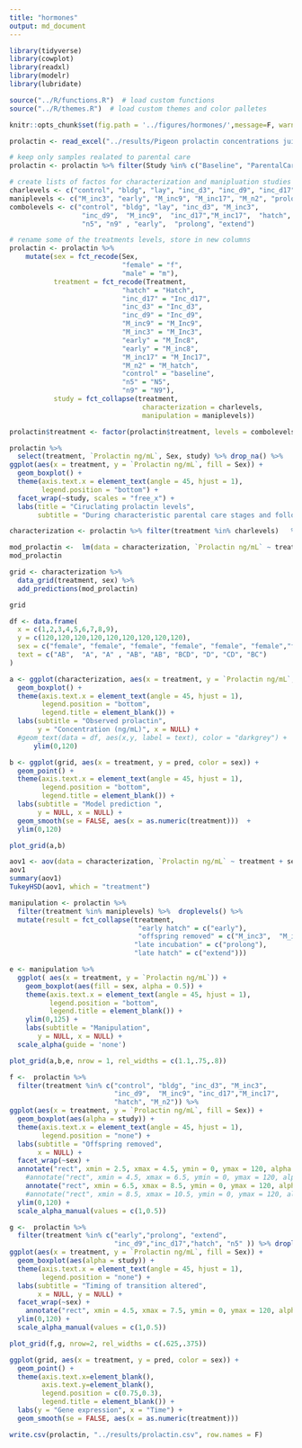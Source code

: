 ```yaml
---
title: "hormones"
output: md_document
---
```


```r
library(tidyverse)
library(cowplot)
library(readxl)
library(modelr)
library(lubridate)

source("../R/functions.R")  # load custom functions 
source("../R/themes.R")  # load custom themes and color palletes

knitr::opts_chunk$set(fig.path = '../figures/hormones/',message=F, warning=FALSE)
```

```r
prolactin <- read_excel("../results/Pigeon prolactin concentrations juil 2018.xlsx", sheet = 1)

# keep only samples realated to parental care
prolactin <- prolactin %>% filter(Study %in% c("Baseline", "ParentalCare"))

# create lists of factos for characterization and manipluation studies
charlevels <- c("control", "bldg", "lay", "inc_d3", "inc_d9", "inc_d17", "hatch", "n5", "n9" )
maniplevels <- c("M_inc3", "early", "M_inc9", "M_inc17", "M_n2", "prolong", "extend")
combolevels <- c("control", "bldg", "lay", "inc_d3", "M_inc3",
                  "inc_d9",  "M_inc9",  "inc_d17","M_inc17",  "hatch", "M_n2",
                  "n5", "n9" , "early",  "prolong", "extend")

# rename some of the treatments levels, store in new columns
prolactin <- prolactin %>%
    mutate(sex = fct_recode(Sex,
                            "female" = "f",
                            "male" = "m"),
           treatment = fct_recode(Treatment,
                            "hatch" = "Hatch",
                            "inc_d17" = "Inc_d17",
                            "inc_d3" = "Inc_d3",
                            "inc_d9" = "Inc_d9",
                            "M_inc9" = "M_Inc9",
                            "M_inc3" = "M_Inc3",
                            "early" = "M_Inc8",
                            "early" = "M_inc8",
                            "M_inc17" = "M_Inc17",
                            "M_n2" = "M_hatch",
                            "control" = "baseline",
                            "n5" = "N5", 
                            "n9" = "N9"),
           study = fct_collapse(treatment,
                                 characterization = charlevels,
                                 manipulation = maniplevels))

prolactin$treatment <- factor(prolactin$treatment, levels = combolevels)
```

```r
prolactin %>%
  select(treatment, `Prolactin ng/mL`, Sex, study) %>% drop_na() %>%
ggplot(aes(x = treatment, y = `Prolactin ng/mL`, fill = Sex)) +
  geom_boxplot() + 
  theme(axis.text.x = element_text(angle = 45, hjust = 1),
        legend.position = "bottom") +
  facet_wrap(~study, scales = "free_x") +
  labs(title = "Ciruclating prolactin levels",
       subtitle = "During characteristic parental care stages and following manipulation")
```


```r
characterization <- prolactin %>% filter(treatment %in% charlevels)   %>%  droplevels()

mod_prolactin <-  lm(data = characterization, `Prolactin ng/mL` ~ treatment + sex)
mod_prolactin

grid <- characterization %>%
  data_grid(treatment, sex) %>%
  add_predictions(mod_prolactin) 

grid

df <- data.frame(
  x = c(1,2,3,4,5,6,7,8,9),
  y = c(120,120,120,120,120,120,120,120,120),
  sex = c("female", "female", "female", "female", "female", "female","female", "female", "female"),
  text = c("AB",  "A", "A" , "AB", "AB", "BCD", "D", "CD", "BC")
)

a <- ggplot(characterization, aes(x = treatment, y = `Prolactin ng/mL`, fill = sex)) +
  geom_boxplot() + 
  theme(axis.text.x = element_text(angle = 45, hjust = 1),
        legend.position = "bottom",
        legend.title = element_blank()) +
  labs(subtitle = "Observed prolactin",
       y = "Concentration (ng/mL)", x = NULL) +
  #geom_text(data = df, aes(x,y, label = text), color = "darkgrey") +
      ylim(0,120) 

b <- ggplot(grid, aes(x = treatment, y = pred, color = sex)) +
  geom_point() + 
  theme(axis.text.x = element_text(angle = 45, hjust = 1),
        legend.position = "bottom",
        legend.title = element_blank()) +
  labs(subtitle = "Model prediction ",
       y = NULL, x = NULL) +
  geom_smooth(se = FALSE, aes(x = as.numeric(treatment)))  +
  ylim(0,120)

plot_grid(a,b)
```

```r
aov1 <- aov(data = characterization, `Prolactin ng/mL` ~ treatment + sex)
aov1
summary(aov1)
TukeyHSD(aov1, which = "treatment")
```

```r
manipulation <- prolactin %>% 
  filter(treatment %in% maniplevels) %>%  droplevels() %>% 
  mutate(result = fct_collapse(treatment,
                                "early hatch" = c("early"),
                                "offspring removed" = c("M_inc3",  "M_inc9", "M_inc17", "M_n2"),
                               "late incubation" = c("prolong"),
                               "late hatch" = c("extend")))

e <- manipulation %>%
  ggplot( aes(x = treatment, y = `Prolactin ng/mL`)) +
    geom_boxplot(aes(fill = sex, alpha = 0.5)) + 
    theme(axis.text.x = element_text(angle = 45, hjust = 1),
          legend.position = "bottom",
          legend.title = element_blank()) +
    ylim(0,125) +
    labs(subtitle = "Manipulation",
       y = NULL, x = NULL) + 
  scale_alpha(guide = 'none')

plot_grid(a,b,e, nrow = 1, rel_widths = c(1.1,.75,.8)) 

f <-  prolactin %>%
  filter(treatment %in% c("control", "bldg", "inc_d3", "M_inc3",
                          "inc_d9",  "M_inc9", "inc_d17","M_inc17",
                          "hatch", "M_n2")) %>%
ggplot(aes(x = treatment, y = `Prolactin ng/mL`, fill = Sex)) +
  geom_boxplot(aes(alpha = study)) + 
  theme(axis.text.x = element_text(angle = 45, hjust = 1),
        legend.position = "none") +
  labs(subtitle = "Offspring removed",
       x = NULL) +
  facet_wrap(~sex) +
  annotate("rect", xmin = 2.5, xmax = 4.5, ymin = 0, ymax = 120, alpha = .2) +
    #annotate("rect", xmin = 4.5, xmax = 6.5, ymin = 0, ymax = 120, alpha = .3) +
    annotate("rect", xmin = 6.5, xmax = 8.5, ymin = 0, ymax = 120, alpha = .2) +
    #annotate("rect", xmin = 8.5, xmax = 10.5, ymin = 0, ymax = 120, alpha = .3) +
  ylim(0,120) +
  scale_alpha_manual(values = c(1,0.5))

g <-  prolactin %>%
  filter(treatment %in% c("early","prolong", "extend",
                          "inc_d9","inc_d17","hatch", "n5" )) %>% droplevels() %>%
ggplot(aes(x = treatment, y = `Prolactin ng/mL`, fill = Sex)) +
  geom_boxplot(aes(alpha = study)) + 
  theme(axis.text.x = element_text(angle = 45, hjust = 1),
        legend.position = "none") +
  labs(subtitle = "Timing of transition altered",
       x = NULL, y = NULL) +
  facet_wrap(~sex) +
    annotate("rect", xmin = 4.5, xmax = 7.5, ymin = 0, ymax = 120, alpha = .3) +
  ylim(0,120) +
  scale_alpha_manual(values = c(1,0.5))

plot_grid(f,g, nrow=2, rel_widths = c(.625,.375))

```

```r
ggplot(grid, aes(x = treatment, y = pred, color = sex)) +
  geom_point() + 
  theme(axis.text.x=element_blank(),
        axis.text.y=element_blank(),
        legend.position = c(0.75,0.3),
        legend.title = element_blank()) +
  labs(y = "Gene expression", x = "Time") +
  geom_smooth(se = FALSE, aes(x = as.numeric(treatment)))  
```

```r
write.csv(prolactin, "../results/prolactin.csv", row.names = F)
```